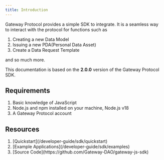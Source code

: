 ```yaml
---
title: Introduction
---
```


Gateway Protocol provides a simple SDK to integrate. It is a seamless way to interact with the protocol for functions such as

<ol>
  <li>Creating a new Data Model</li>
  <li>Issuing a new PDA(Personal Data Asset)</li>
  <li>Create a Data Request Template</li>
</ol>

and so much more.

This documentation is based on the **2.0.0** version of the Gateway Protocol SDK.

## Requirements

<ol>
  <li> Basic knowledge of JavaScript</li>
  <li> Node.js and npm installed on your machine, Node.js v18</li>
  <li> A Gateway Protocol account</li>
</ol>

## Resources

<ol>
  <li> [Quickstart](/developer-guide/sdk/quickstart)</li>
  <li> [Example Applications](/developer-guide/sdk/examples)</li>
  <li> [Source Code](https://github.com/Gateway-DAO/gateway-js-sdk)</li>
</ol>
